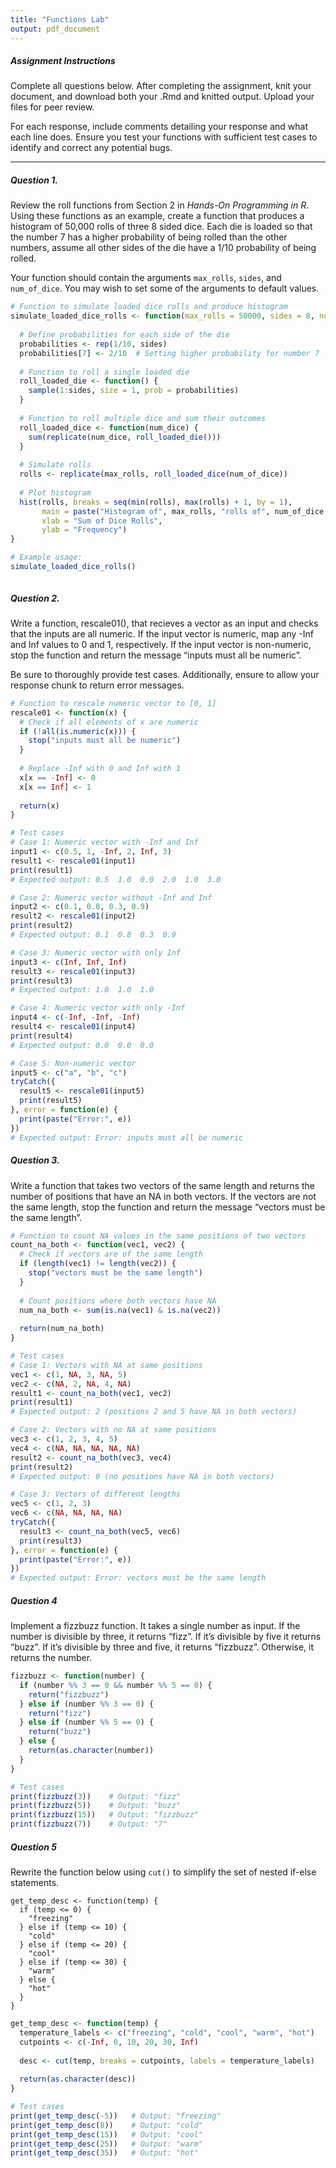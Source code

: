 ---
title: "Functions Lab"
output: pdf_document
---

##### Assignment Instructions

Complete all questions below. After completing the assignment, knit your document, and download both your .Rmd and knitted output. Upload your files for peer review. 

For each response, include comments detailing your response and what each line does. Ensure you test your functions with sufficient test cases to identify and correct any potential bugs.

---

##### Question 1. 

Review the roll functions from Section 2 in *Hands-On Programming in R*. Using these functions as an example, create a function that produces a histogram of 50,000 rolls of three 8 sided dice. Each die is loaded so that the number 7 has a higher probability of being rolled than the other numbers, assume all other sides of the die have a 1/10 probability of being rolled. 

Your function should contain the arguments `max_rolls`, `sides`, and `num_of_dice`. You may wish to set some of the arguments to default values. 

```{r}
# Function to simulate loaded dice rolls and produce histogram
simulate_loaded_dice_rolls <- function(max_rolls = 50000, sides = 8, num_of_dice = 3) {
  
  # Define probabilities for each side of the die
  probabilities <- rep(1/10, sides)
  probabilities[7] <- 2/10  # Setting higher probability for number 7
  
  # Function to roll a single loaded die
  roll_loaded_die <- function() {
    sample(1:sides, size = 1, prob = probabilities)
  }
  
  # Function to roll multiple dice and sum their outcomes
  roll_loaded_dice <- function(num_dice) {
    sum(replicate(num_dice, roll_loaded_die()))
  }
  
  # Simulate rolls
  rolls <- replicate(max_rolls, roll_loaded_dice(num_of_dice))
  
  # Plot histogram
  hist(rolls, breaks = seq(min(rolls), max(rolls) + 1, by = 1), 
       main = paste("Histogram of", max_rolls, "rolls of", num_of_dice, "dice"),
       xlab = "Sum of Dice Rolls",
       ylab = "Frequency")
}

# Example usage:
simulate_loaded_dice_rolls()



```


##### Question 2. 

Write a function, rescale01(), that recieves a vector as an input and checks that the inputs are all numeric. If the input vector is numeric, map any -Inf and Inf values to 0 and 1, respectively. If the input vector is non-numeric, stop the function and return the message "inputs must all be numeric".

Be sure to thoroughly provide test cases. Additionally, ensure to allow your response chunk to return error messages.

```{r}
# Function to rescale numeric vector to [0, 1]
rescale01 <- function(x) {
  # Check if all elements of x are numeric
  if (!all(is.numeric(x))) {
    stop("inputs must all be numeric")
  }
  
  # Replace -Inf with 0 and Inf with 1
  x[x == -Inf] <- 0
  x[x == Inf] <- 1
  
  return(x)
}

# Test cases
# Case 1: Numeric vector with -Inf and Inf
input1 <- c(0.5, 1, -Inf, 2, Inf, 3)
result1 <- rescale01(input1)
print(result1)
# Expected output: 0.5  1.0  0.0  2.0  1.0  3.0

# Case 2: Numeric vector without -Inf and Inf
input2 <- c(0.1, 0.8, 0.3, 0.9)
result2 <- rescale01(input2)
print(result2)
# Expected output: 0.1  0.8  0.3  0.9

# Case 3: Numeric vector with only Inf
input3 <- c(Inf, Inf, Inf)
result3 <- rescale01(input3)
print(result3)
# Expected output: 1.0  1.0  1.0

# Case 4: Numeric vector with only -Inf
input4 <- c(-Inf, -Inf, -Inf)
result4 <- rescale01(input4)
print(result4)
# Expected output: 0.0  0.0  0.0

# Case 5: Non-numeric vector
input5 <- c("a", "b", "c")
tryCatch({
  result5 <- rescale01(input5)
  print(result5)
}, error = function(e) {
  print(paste("Error:", e))
})
# Expected output: Error: inputs must all be numeric


```


##### Question 3.

Write a function that takes two vectors of the same length and returns the number of positions that have an NA in both vectors. If the vectors are not the same length, stop the function and return the message "vectors must be the same length".

```{r}
# Function to count NA values in the same positions of two vectors
count_na_both <- function(vec1, vec2) {
  # Check if vectors are of the same length
  if (length(vec1) != length(vec2)) {
    stop("vectors must be the same length")
  }
  
  # Count positions where both vectors have NA
  num_na_both <- sum(is.na(vec1) & is.na(vec2))
  
  return(num_na_both)
}

# Test cases
# Case 1: Vectors with NA at same positions
vec1 <- c(1, NA, 3, NA, 5)
vec2 <- c(NA, 2, NA, 4, NA)
result1 <- count_na_both(vec1, vec2)
print(result1)
# Expected output: 2 (positions 2 and 5 have NA in both vectors)

# Case 2: Vectors with no NA at same positions
vec3 <- c(1, 2, 3, 4, 5)
vec4 <- c(NA, NA, NA, NA, NA)
result2 <- count_na_both(vec3, vec4)
print(result2)
# Expected output: 0 (no positions have NA in both vectors)

# Case 3: Vectors of different lengths
vec5 <- c(1, 2, 3)
vec6 <- c(NA, NA, NA, NA)
tryCatch({
  result3 <- count_na_both(vec5, vec6)
  print(result3)
}, error = function(e) {
  print(paste("Error:", e))
})
# Expected output: Error: vectors must be the same length


```


##### Question 4 

Implement a fizzbuzz function. It takes a single number as input. If the number is divisible by three, it returns “fizz”. If it’s divisible by five it returns “buzz”. If it’s divisible by three and five, it returns “fizzbuzz”. Otherwise, it returns the number. 

```{r}
fizzbuzz <- function(number) {
  if (number %% 3 == 0 && number %% 5 == 0) {
    return("fizzbuzz")
  } else if (number %% 3 == 0) {
    return("fizz")
  } else if (number %% 5 == 0) {
    return("buzz")
  } else {
    return(as.character(number))
  }
}

# Test cases
print(fizzbuzz(3))    # Output: "fizz"
print(fizzbuzz(5))    # Output: "buzz"
print(fizzbuzz(15))   # Output: "fizzbuzz"
print(fizzbuzz(7))    # Output: "7"


```


##### Question 5 

Rewrite the function below using `cut()` to simplify the set of nested if-else statements. 

```
get_temp_desc <- function(temp) {
  if (temp <= 0) {
    "freezing"
  } else if (temp <= 10) {
    "cold"
  } else if (temp <= 20) {
    "cool"
  } else if (temp <= 30) {
    "warm"
  } else {
    "hot"
  } 
}

```

```{r}
get_temp_desc <- function(temp) {
  temperature_labels <- c("freezing", "cold", "cool", "warm", "hot")
  cutpoints <- c(-Inf, 0, 10, 20, 30, Inf)
  
  desc <- cut(temp, breaks = cutpoints, labels = temperature_labels)
  
  return(as.character(desc))
}

# Test cases
print(get_temp_desc(-5))   # Output: "freezing"
print(get_temp_desc(8))    # Output: "cold"
print(get_temp_desc(15))   # Output: "cool"
print(get_temp_desc(25))   # Output: "warm"
print(get_temp_desc(35))   # Output: "hot"


```

